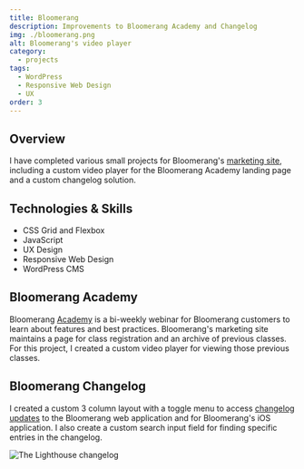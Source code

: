 ```yaml
---
title: Bloomerang
description: Improvements to Bloomerang Academy and Changelog
img: ./bloomerang.png
alt: Bloomerang's video player
category:
  - projects
tags:
  - WordPress
  - Responsive Web Design
  - UX
order: 3
---
```


## Overview

I have completed various small projects for Bloomerang's <a href="https://bloomerang.co/" target="_blank" rel="noopener">marketing site</a>, including a custom video player for the Bloomerang Academy landing page and a custom changelog solution.

## Technologies & Skills

- CSS Grid and Flexbox
- JavaScript
- UX Design
- Responsive Web Design
- WordPress CMS

## Bloomerang Academy

Bloomerang <a href="https://bloomerang.co/" target="_blank" rel="noopener">Academy</a> is a bi-weekly webinar for Bloomerang customers to learn about features and best practices. Bloomerang's marketing site maintains a page for class registration and an archive of previous classes. For this project, I created a custom video player for viewing those previous classes.

## Bloomerang Changelog

I created a custom 3 column layout with a toggle menu to access <a href="https://bloomerang.co/features/changelog" target="_blank" rel="noopener">changelog updates</a> to the Bloomerang web application and for Bloomerang's iOS application. I also create a custom search input field for finding specific entries in the changelog.

![The Lighthouse changelog](./changelog.png)
